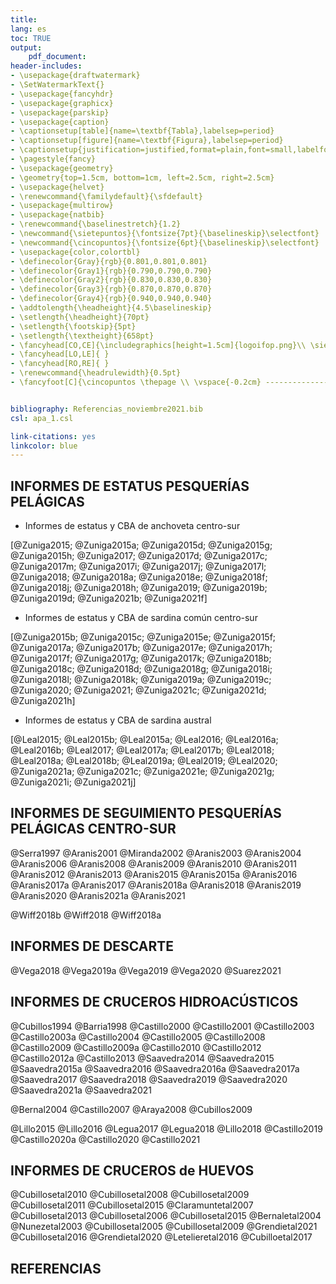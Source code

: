 ```yaml
---
title: 
lang: es
toc: TRUE
output: 
    pdf_document:
header-includes:
- \usepackage{draftwatermark}
- \SetWatermarkText{}
- \usepackage{fancyhdr}
- \usepackage{graphicx}
- \usepackage{parskip}
- \usepackage{caption}
- \captionsetup[table]{name=\textbf{Tabla},labelsep=period}
- \captionsetup[figure]{name=\textbf{Figura},labelsep=period}
- \captionsetup{justification=justified,format=plain,font=small,labelfont=bf,margin=40pt}
- \pagestyle{fancy}
- \usepackage{geometry}
- \geometry{top=1.5cm, bottom=1cm, left=2.5cm, right=2.5cm}
- \usepackage{helvet}
- \renewcommand{\familydefault}{\sfdefault}
- \usepackage{multirow}
- \usepackage{natbib}
- \renewcommand{\baselinestretch}{1.2}
- \newcommand{\sietepuntos}{\fontsize{7pt}{\baselineskip}\selectfont}
- \newcommand{\cincopuntos}{\fontsize{6pt}{\baselineskip}\selectfont}
- \usepackage{color,colortbl}
- \definecolor{Gray}{rgb}{0.801,0.801,0.801}
- \definecolor{Gray1}{rgb}{0.790,0.790,0.790}
- \definecolor{Gray2}{rgb}{0.830,0.830,0.830}
- \definecolor{Gray3}{rgb}{0.870,0.870,0.870}
- \definecolor{Gray4}{rgb}{0.940,0.940,0.940}
- \addtolength{\headheight}{4.5\baselineskip}
- \setlength{\headheight}{70pt}
- \setlength{\footskip}{5pt}
- \setlength{\textheight}{658pt}
- \fancyhead[CO,CE]{\includegraphics[height=1.5cm]{logoifop.png}\\ \sietepuntos INSTITUTO DE FOMENTO PESQUERO / DIVISION INVESTIGACION PESQUERA}
- \fancyhead[LO,LE]{ }
- \fancyhead[RO,RE]{ }
- \renewcommand{\headrulewidth}{0.5pt}
- \fancyfoot[C]{\cincopuntos \thepage \\ \vspace{-0.2cm} ------------------------------------------------------------------------------------------------------------------------------------------------------------------------------------------------------------------------------------------ \\ \vspace{-0.2cm} \cincopuntos CONVENIO DE DESEMPEÑO 2021 IFOP/SUBSECRETARÍA DE ECONOMíA Y EMT \\ \vspace{-0.1cm} SEGUNDO INFORME. ANCHOVETA DE LA  REGIÓN DE VALPARAÍSO A LA REGIÓN DE LOS LAGOS, 2022}


bibliography: Referencias_noviembre2021.bib
csl: apa_1.csl

link-citations: yes
linkcolor: blue
---
```


\pagebreak

## INFORMES DE ESTATUS PESQUERÍAS PELÁGICAS

-   Informes de estatus y CBA de anchoveta centro-sur 

[@Zuniga2015;
@Zuniga2015a;
@Zuniga2015d;
@Zuniga2015g;
@Zuniga2015h;
@Zuniga2017;
@Zuniga2017d;
@Zuniga2017c;
@Zuniga2017m;
@Zuniga2017i;
@Zuniga2017j;
@Zuniga2017l; 
@Zuniga2018;
@Zuniga2018a;
@Zuniga2018e;
@Zuniga2018f;
@Zuniga2018j; 
@Zuniga2018h;
@Zuniga2019;
@Zuniga2019b;
@Zuniga2019d;
@Zuniga2021b; 
@Zuniga2021f]

-   Informes de estatus y CBA de sardina común centro-sur 

[@Zuniga2015b;
@Zuniga2015c;
@Zuniga2015e;
@Zuniga2015f;
@Zuniga2017a;
@Zuniga2017b;
@Zuniga2017e;
@Zuniga2017h;
@Zuniga2017f;
@Zuniga2017g;
@Zuniga2017k;
@Zuniga2018b;
@Zuniga2018c;
@Zuniga2018d;
@Zuniga2018g;
@Zuniga2018i;
@Zuniga2018l;
@Zuniga2018k;
@Zuniga2019a;
@Zuniga2019c;
@Zuniga2020;
@Zuniga2021;
@Zuniga2021c;
@Zuniga2021d;
@Zuniga2021h]

-   Informes de estatus y CBA de sardina austral 

[@Leal2015; 
@Leal2015b;
@Leal2015a;
@Leal2016;
@Leal2016a;
@Leal2016b;
@Leal2017;
@Leal2017a;
@Leal2017b;
@Leal2018;
@Leal2018a;
@Leal2018b;
@Leal2019a;
@Leal2019;
@Leal2020;
@Zuniga2021a;
@Zuniga2021c;
@Zuniga2021e;
@Zuniga2021g;
@Zuniga2021i;
@Zuniga2021j]

## INFORMES DE SEGUIMIENTO PESQUERÍAS PELÁGICAS CENTRO-SUR 

@Serra1997
@Aranis2001
@Miranda2002
@Aranis2003
@Aranis2004
@Aranis2006
@Aranis2008
@Aranis2009
@Aranis2010
@Aranis2011
@Aranis2012 
@Aranis2013
@Aranis2015
@Aranis2015a
@Aranis2016
@Aranis2017a 
@Aranis2017
@Aranis2018a
@Aranis2018
@Aranis2019 
@Aranis2020
@Aranis2021a
@Aranis2021

@Wiff2018b
@Wiff2018 
@Wiff2018a


## INFORMES DE DESCARTE

@Vega2018
@Vega2019a 
@Vega2019 
@Vega2020 
@Suarez2021

## INFORMES DE CRUCEROS HIDROACÚSTICOS

@Cubillos1994 
@Barria1998
@Castillo2000
@Castillo2001
@Castillo2003
@Castillo2003a
@Castillo2004
@Castillo2005
@Castillo2008 
@Castillo2009 
@Castillo2009a
@Castillo2010
@Castillo2012 
@Castillo2012a
@Castillo2013
@Saavedra2014 
@Saavedra2015
@Saavedra2015a
@Saavedra2016 
@Saavedra2016a 
@Saavedra2017a 
@Saavedra2017
@Saavedra2018
@Saavedra2019
@Saavedra2020 
@Saavedra2021a
@Saavedra2021

@Bernal2004
@Castillo2007
@Araya2008
@Cubillos2009

@Lillo2015
@Lillo2016 
@Legua2017 
@Legua2018 
@Lillo2018 
@Castillo2019
@Castillo2020a
@Castillo2020
@Castillo2021


## INFORMES DE CRUCEROS de HUEVOS

@Cubillosetal2010
@Cubillosetal2008
@Cubillosetal2009
@Cubillosetal2011
@Cubillosetal2015
@Claramuntetal2007
@Cubillosetal2013
@Cubillosetal2006
@Cubillosetal2015
@Bernaletal2004
@Nunezetal2003
@Cubillosetal2005
@Cubillosetal2009
@Grendietal2021
@Cubillosetal2016
@Grendietal2020
@Letelieretal2016
@Cubilloetal2017

\pagebreak

## REFERENCIAS
